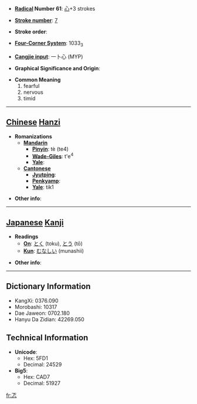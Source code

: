 * '''[[Wiktionary:Chinese radical index| Radical]] Number 61''': [[Wiktionary:Chinese radical index 心|心]]+3 strokes

* '''[[Wiktionary:Chinese total strokes index|Stroke number]]''': [[Wiktionary:Chinese total strokes index 7|7]]

* '''Stroke order''': 

* '''[[Wiktionary:Chinese four corner index|Four-Corner System]]''': 1033<sub>3</sub>

* '''[[Wiktionary:Chinese Cangjie index|Cangjie input]]''': 一卜心 (MYP)

* '''Graphical Significance and Origin''': 

* '''Common Meaning'''
*#fearful
*# nervous
*# timid


----

== [[Chinese]] [[Hanzi]] ==

* '''Romanizations'''
** '''[[Mandarin]]'''
*** '''[[Pinyin]]''': tè (te4)
*** '''[[Wade-Giles]]''': t'e<sup>4</sup>
*** '''[[Yale]]''': 
** '''[[Cantonese]]'''
*** '''[[Jyutping]]''':
*** '''[[Penkyamp]]''': 
*** '''[[Yale]]''': tik1

* '''Other info''': 

----

== [[Japanese]] [[Kanji]] ==

* '''Readings'''
** '''[[On]]''': [[とく]] (toku), [[とう]] (tō)
** '''[[Kun]]''': [[むなしい]] (munashii)

* '''Other info''':  

----

== Dictionary Information ==

* KangXi: 0376.090
* Morobashi: 10317
* Dae Jaweon: 0702.180
* Hanyu Da Zidian: 42269.050

== Technical Information ==

* '''Unicode''':
** Hex: 5FD1
** Decimal: 24529
* '''Big5''':
** Hex: CAD7
** Decimal: 51927

[[fr:忑]]